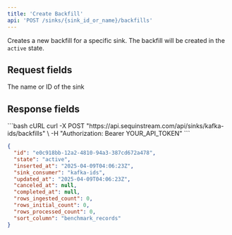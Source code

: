 ```yaml
---
title: 'Create Backfill'
api: 'POST /sinks/{sink_id_or_name}/backfills'
---
```



Creates a new backfill for a specific sink. The backfill will be created in the `active` state.

## Request fields

<ParamField path="sink_id_or_name" type="string" required>
  The name or ID of the sink
</ParamField>

## Response fields

<ResponseSnippet />

<RequestExample>
  ```bash cURL
  curl -X POST "https://api.sequinstream.com/api/sinks/kafka-ids/backfills" \
    -H "Authorization: Bearer YOUR_API_TOKEN"
  ```

  ```json Response
  {
    "id": "e0c918bb-12a2-4810-94a3-387cd672a478",
    "state": "active",
    "inserted_at": "2025-04-09T04:06:23Z",
    "sink_consumer": "kafka-ids",
    "updated_at": "2025-04-09T04:06:23Z",
    "canceled_at": null,
    "completed_at": null,
    "rows_ingested_count": 0,
    "rows_initial_count": 0,
    "rows_processed_count": 0,
    "sort_column": "benchmark_records"
  }
  ```
</RequestExample>